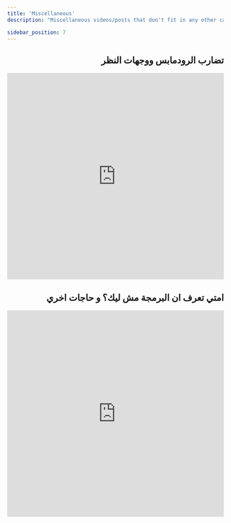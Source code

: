 ```yaml
---
title: 'Miscellaneous'
description: "Miscellaneous videos/posts that don't fit in any other category"

sidebar_position: 7
---
```


<div dir="rtl">

## تضارب الرودمابس ووجهات النظر

<iframe
    width="100%"
    height="480"
    src="https://www.youtube.com/embed/8pSt7yhkfSw?si=80D08ihoUcHZ7KMl"
    title="YouTube video player"
    frameborder="0"
    allow="accelerometer; autoplay; clipboard-write; encrypted-media; gyroscope; picture-in-picture; web-share"
    allowfullscreen
></iframe>

## امتي تعرف ان البرمجة مش ليك؟ و حاجات اخري

<iframe
    width="100%"
    height="480"
    src="https://www.youtube.com/embed/cymtHObJRcs"
    title="امتي تعرف ان البرمجة مش ليك؟ و حاجات اخري"
    frameBorder="0"
    allow="accelerometer; autoplay; clipboard-write; encrypted-media; gyroscope; picture-in-picture; web-share"
    allowFullScreen
></iframe>

</div>

